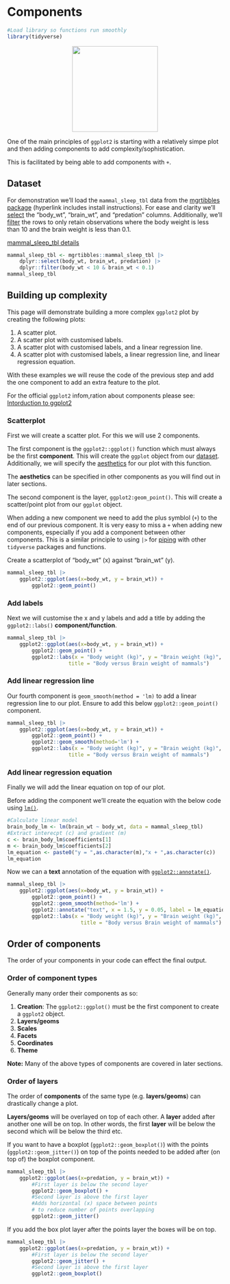 # Components
```r
#Load library so functions run smoothly
library(tidyverse)
```
<center>
![](images/ggplot2_components.png){style="width:200px"}
</center>

One of the main principles of `ggplot2` is starting with a relatively simpe plot and then adding components to add complexity/sophistication.

This is facilitated by being able to add components with `+`.

## Dataset

For demonstration we'll load the `mammal_sleep_tbl` data from the [mgrtibbles package](/datasets/mgrtibbles.qmd) (hyperlink includes install instructions).
For ease and clarity we'll [select](/dplyr/select.qmd) the "body_wt", "brain_wt", and "predation" columns.
Additionally, we'll [filter](/dplyr/filter.qmd) the rows to only retain observations where the body weight is less than 10 and the brain weight is less than 0.1.

[mammal_sleep_tbl details](https://github.com/m-gemmell/mgrtibbles/wiki/mammal_sleep_tbl)

```r
mammal_sleep_tbl <- mgrtibbles::mammal_sleep_tbl |>
    dplyr::select(body_wt, brain_wt, predation) |>
    dplyr::filter(body_wt < 10 & brain_wt < 0.1)
mammal_sleep_tbl
```

## Building up complexity

This page will demonstrate building a more complex `ggplot2` plot by creating the following plots:

1. A scatter plot.
2. A scatter plot with customised labels.
3. A scatter plot with customised labels, and a linear regression line.
4. A scatter plot with customised labels, a linear regression line, and linear regression equation.

With these examples we will reuse the code of the previous step and add the one component to add an extra feature to the plot.

For the official `ggplot2` infom,ration about components please see: [Intorduction to ggplot2](https://ggplot2.tidyverse.org/articles/ggplot2.html)

### Scatterplot

First we will create a scatter plot. For this we will use 2 components.

The first component is the `ggplot2::ggplot()` function which must always be the first __component__. 
This will create the `ggplot` object from our [dataset](/ggplot2/input_data.qmd). 
Additionally, we will specify the [aesthetics](/ggplot2/aesthetics.qmd) for our plot with this function.

The __aesthetics__ can be specified in other components as you will find out in later sections.

The second component is the layer, `ggplot2:geom_point()`. 
This will create a scatter/point plot from our `ggplot` object.

When adding a new component we need to add the plus symblol (`+`) to the end of our previous component.
It is very easy to miss a `+` when adding new components, especially if you add a component between other components.
This is a similar principle to using `|>` for [piping](/dplyr/pipes.qmd) with other `tidyverse` packages and functions.

Create a scatterplot of "body_wt" (x) against "brain_wt" (y).

```r
mammal_sleep_tbl |>
    ggplot2::ggplot(aes(x=body_wt, y = brain_wt)) +
        ggplot2::geom_point()
```

### Add labels

Next we will customise the x and y labels and add a title by adding the `ggplot2::labs()` __component/function__.

```r
mammal_sleep_tbl |>
    ggplot2::ggplot(aes(x=body_wt, y = brain_wt)) +
        ggplot2::geom_point() +
        ggplot2::labs(x = "Body weight (kg)", y = "Brain weight (kg)",
                    title = "Body versus Brain weight of mammals")
```

### Add linear regression line

Our fourth component is `geom_smooth(method = 'lm)` to add a linear regression line to our plot.
Ensure to add this below `ggplot2::geom_point()` component.

```r
mammal_sleep_tbl |>
    ggplot2::ggplot(aes(x=body_wt, y = brain_wt)) +
        ggplot2::geom_point() +
        ggplot2::geom_smooth(method='lm') +
        ggplot2::labs(x = "Body weight (kg)", y = "Brain weight (kg)",
                    title = "Body versus Brain weight of mammals")
```

### Add linear regression equation

Finally we will add the linear equation on top of our plot.

Before adding the component we'll create the equation with the below code using [`lm()`](https://www.rdocumentation.org/packages/stats/versions/3.6.2/topics/lm).

```r
#Calculate linear model
brain_body_lm <- lm(brain_wt ~ body_wt, data = mammal_sleep_tbl)
#Extract interecpt (c) and gradient (m)
c <- brain_body_lm$coefficients[1]
m <- brain_body_lm$coefficients[2]
lm_equation <- paste0("y = ",as.character(m),"x + ",as.character(c))
lm_equation
```

Now we can a __text__ annotation of the equation with [`ggplot2::annotate()`](https://ggplot2.tidyverse.org/reference/annotate.html).

```r
mammal_sleep_tbl |>
    ggplot2::ggplot(aes(x=body_wt, y = brain_wt)) +
        ggplot2::geom_point() +
        ggplot2::geom_smooth(method='lm') +
        ggplot2::annotate("text", x = 1.5, y = 0.05, label = lm_equation) +
        ggplot2::labs(x = "Body weight (kg)", y = "Brain weight (kg)",
                        title = "Body versus Brain weight of mammals")
```

## Order of components

The order of your components in your code can effect the final output.

### Order of component types

Generally many order their components as so:

1. __Creation__: The `ggplot2::ggplot()` must be the first component to create a `ggplot2` object.
2. __Layers/geoms__
3. __Scales__
4. __Facets__
5. __Coordinates__
6. __Theme__

__Note:__ Many of the above types of components are covered in later sections.

### Order of layers

The order of __components__ of the same type (e.g. __layers/geoms__) can drastically change a plot.

__Layers/geoms__ will be overlayed on top of each other.
A __layer__ added after another one will be on top.
In other words, the first __layer__ will be below the second which will be below the third etc.

If you want to have a boxplot (`ggplot2::geom_boxplot()`) with the points (`ggplot2::geom_jitter()`) on top of the points needed to be added after (on top of) the boxplot component.

```r
mammal_sleep_tbl |>
    ggplot2::ggplot(aes(x=predation, y = brain_wt)) +
        #First layer is below the second layer
        ggplot2::geom_boxplot() +
        #Second layer is above the first layer
        #Adds horizontal (x) space between points
        # to reduce number of points overlapping
        ggplot2::geom_jitter()
```

If you add the box plot layer after the points layer the boxes will be on top.

```r
mammal_sleep_tbl |>
    ggplot2::ggplot(aes(x=predation, y = brain_wt)) +
        #First layer is below the second layer
        ggplot2::geom_jitter() +
        #Second layer is above the first layer
        ggplot2::geom_boxplot()
```